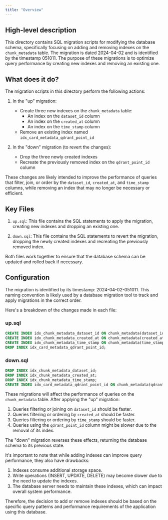 ```yaml
---
title: "Overview"
---
```


## High-level description
This directory contains SQL migration scripts for modifying the database schema, specifically focusing on adding and removing indexes on the `chunk_metadata` table. The migration is dated 2024-04-02 and is identified by the timestamp 051011. The purpose of these migrations is to optimize query performance by creating new indexes and removing an existing one.

## What does it do?
The migration scripts in this directory perform the following actions:

1. In the "up" migration:
   - Create three new indexes on the `chunk_metadata` table:
     - An index on the `dataset_id` column
     - An index on the `created_at` column
     - An index on the `time_stamp` column
   - Remove an existing index named `idx_card_metadata_qdrant_point_id`

2. In the "down" migration (to revert the changes):
   - Drop the three newly created indexes
   - Recreate the previously removed index on the `qdrant_point_id` column

These changes are likely intended to improve the performance of queries that filter, join, or order by the `dataset_id`, `created_at`, and `time_stamp` columns, while removing an index that may no longer be necessary or efficient.

## Key Files
1. `up.sql`: This file contains the SQL statements to apply the migration, creating new indexes and dropping an existing one.

2. `down.sql`: This file contains the SQL statements to revert the migration, dropping the newly created indexes and recreating the previously removed index.

Both files work together to ensure that the database schema can be updated and rolled back if necessary.

## Configuration
The migration is identified by its timestamp: 2024-04-02-051011. This naming convention is likely used by a database migration tool to track and apply migrations in the correct order.

Here's a breakdown of the changes made in each file:

### up.sql
```sql
CREATE INDEX idx_chunk_metadata_dataset_id ON chunk_metadata(dataset_id);
CREATE INDEX idx_chunk_metadata_created_at ON chunk_metadata(created_at);
CREATE INDEX idx_chunk_metadata_time_stamp ON chunk_metadata(time_stamp);
DROP INDEX idx_card_metadata_qdrant_point_id;
```

### down.sql
```sql
DROP INDEX idx_chunk_metadata_dataset_id;
DROP INDEX idx_chunk_metadata_created_at;
DROP INDEX idx_chunk_metadata_time_stamp;
CREATE INDEX idx_card_metadata_qdrant_point_id ON chunk_metadata(qdrant_point_id);
```

These migrations will affect the performance of queries on the `chunk_metadata` table. After applying the "up" migration:

1. Queries filtering or joining on `dataset_id` should be faster.
2. Queries filtering or ordering by `created_at` should be faster.
3. Queries filtering or ordering by `time_stamp` should be faster.
4. Queries using the `qdrant_point_id` column might be slower due to the removal of its index.

The "down" migration reverses these effects, returning the database schema to its previous state.

It's important to note that while adding indexes can improve query performance, they also have drawbacks:

1. Indexes consume additional storage space.
2. Write operations (INSERT, UPDATE, DELETE) may become slower due to the need to update the indexes.
3. The database server needs to maintain these indexes, which can impact overall system performance.

Therefore, the decision to add or remove indexes should be based on the specific query patterns and performance requirements of the application using this database.